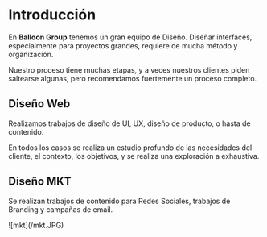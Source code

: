 

# Introducción

En **Balloon Group** tenemos un gran equipo de Diseño. 
Diseñar interfaces, especialmente para proyectos grandes, requiere de mucha método y organización.

Nuestro proceso tiene muchas etapas, y a veces nuestros clientes piden saltearse algunas, pero recomendamos fuertemente un proceso completo.

## Diseño Web

Realizamos trabajos de diseño de UI, UX, diseño de producto, o hasta de contenido. 

En todos los casos se realiza un estudio profundo de las necesidades del cliente, el contexto, los objetivos, y se realiza una exploración a exhaustiva.

## Diseño MKT

Se realizan trabajos de contenido para Redes Sociales, trabajos de Branding y campañas de email.

<Bleed>
![mkt](/mkt.JPG)
</Bleed>

